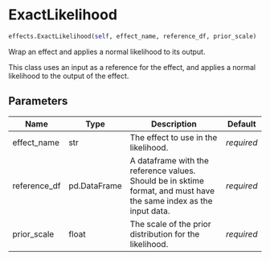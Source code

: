 # ExactLikelihood { #prophetverse.effects.ExactLikelihood }

```python
effects.ExactLikelihood(self, effect_name, reference_df, prior_scale)
```

Wrap an effect and applies a normal likelihood to its output.

This class uses an input as a reference for the effect, and applies a normal
likelihood to the output of the effect.

## Parameters {.doc-section .doc-section-parameters}

| Name         | Type         | Description                                                                                                        | Default    |
|--------------|--------------|--------------------------------------------------------------------------------------------------------------------|------------|
| effect_name  | str          | The effect to use in the likelihood.                                                                               | _required_ |
| reference_df | pd.DataFrame | A dataframe with the reference values. Should be in sktime format, and must have the same index as the input data. | _required_ |
| prior_scale  | float        | The scale of the prior distribution for the likelihood.                                                            | _required_ |